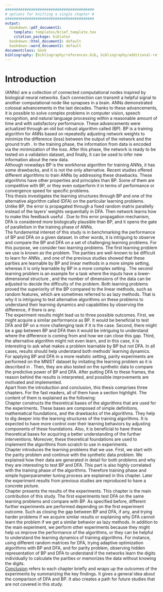 ```yaml
---
#########################################
# options for knitting a single chapter #
#########################################
output:
  bookdown::pdf_document2:
    template: templates/brief_template.tex
    citation_package: biblatex
  bookdown::html_document2: default
  bookdown::word_document2: default
documentclass: book
bibliography: [bibliography/references.bib, bibliography/additional-references.bib]
---
```


# Introduction {.unnumbered}

```{=tex}
\adjustmtc
\markboth{Introduction}{}
```
\textbf{Artificial neural networks} (ANNs) are a collection of connected computational nodes inspired by biological neural networks. Each connection can transmit a helpful signal to another computational node like synapses in a brain. ANNs demonstrated colossal advancements in the last decades. Thanks to these advancements, it is possible to solve complex problems in computer vision, speech recognition, and natural language processing within a reasonable amount of time and with satisfactory performance. These advancements were actualized through an old but robust algorithm called \textbf{backpropagation} (BP). BP is a training algorithm for ANNs based on repeatedly adjusting network weights to minimize the difference (loss) between the output of the network and the ground truth \cite{Rumelhart:1986we}. In the training phase, the information from data is encoded via the minimization of the loss. After this phase, the network is ready to be tested on a validation dataset, and finally, it can be used to infer new information about the new data.  \
Although nowadays BP is the workhorse algorithm for training ANNs, it has some drawbacks, and it is not the only alternative. Recent studies offered different algorithms to train ANNs by addressing these drawbacks. These algorithms have other properties and principles than BP. Some of them are competitive with BP, or they even outperform it in terms of performance or convergence speed for specific problems. \
This thesis investigates the learning structures through BP and one of the alternative algorithm called \textbf{direct feedback alignment} (DFA) on the particular learning problems. Unlike BP, the error is propagated through a fixed random matrix parallelly instead of the layers' weights sequentially in DFA. Then network learns how to make this feedback useful \cite{nøkland2016direct}. Due to this error propagation mechanism, DFA is considered more biologically plausible than BP, and it opens the gate of parallelism in the training phase of ANNs.\
The fundamental interest of this study is in benchmarking the performance of BP and DFA on a given dataset. In other words, it is intriguing to observe and compare the BP and DFA on a set of challenging learning problems. For this purpose, we consider two learning problems. The first learning problem we use is known as the \textbf{parity learning} problem. The parities are well-known to be difficult to learn for ANNs \cite{DBLP:journals/corr/abs-1807-06399}, and one of the previous studies showed that these parities are learnable by BP and linear methods in a more simple setting, whereas it is only learnable by BP in a more complex setting \cite{DBLP:journals/corr/abs-2002-07400}. The second learning problem is an example for a task where the inputs have a lower-dimensional structure \cite{chizat2020implicit}, and the number of dimensions of the data can be adjusted to decide the difficulty of the problem. Both learning problems proved the superiority of the BP compared to the linear methods, such as random features, which are sometimes referred to as lazy methods. That is why it is intriguing to test alternative algorithms on these problems to understand their learning dynamics and capabilities by observing the difference, if there is any. \
The experiment results might lead us to three possible outcomes. First, we might acquire a similar performance as BP. It would be beneficial to test DFA and BP on a more challenging task if it is the case. Second, there might be a gap between BP and DFA then it would be intriguing to understand where the difference is coming from and how we can close this gap. Third, the alternative algorithm might not even learn, and in this case, it is interesting to ask what makes a problem learnable by BP but not DFA. In all cases, results should help understand both methods' learning dynamics. \
For applying BP and DFA in a more realistic setting, parity experiments are performed on the MNIST dataset by imitating the learning problem as it is described in \cite{DBLP:journals/corr/abs-2002-07400}. Then, they are also tested on the synthetic data to compare the predictive power of BP and DFA. After putting DFA to these frames, the reason behind the results is interpreted, and possible improvements are motivated and implemented. \
Apart from the introduction and conclusion, this thesis comprises three chapters. For the fast readers, all of them have a section highlight. The content of them is explained as the following: \
Chapter \ref{chap:chapter_1} constructs the theoretical bases of the algorithms that are used for the experiments. These bases are composed of simple definitions, mathematical foundations, and the drawbacks of the algorithms. They help to dig deeper into the learning structures of the training algorithms. It is expected to have more control over their learning behaviors by adjusting components of these foundations. Also, it is beneficial to have these theoretical bases for acquiring a better understanding of the further interventions. Moreover, these theoretical foundations are used to implement the algorithms from scratch to use in experiments.\
Chapter \ref{chap:chapter_2} introduces the learning problems that we use. First, we start with the parity problem and continue with the synthetic data problem. We explained how their data are generated in detail for both problems and why they are interesting to test BP and DFA. This part is also highly correlated with the training phase of the algorithms. Therefore training phase and simple hyperparameter tuning process are explained in this chapter. Later the experiment results from previous studies \cite{DBLP:journals/corr/abs-2002-07400, chizat2020implicit}  are reproduced to have a concrete picture. \
Chapter \ref{chap:chapter_3} presents the results of the experiments. This chapter is the main contribution of this study. The first experiments test DFA on the same learning problems and compare with BP. As specified before, different further experiments are performed depending on the first experiment outcome. Such as closing the gap between BP and DFA, if any, and trying harder problems if we acquire similar results or explaining why DFA cannot learn the problem if we get a similar behavior as lazy methods. In addition to the main experiment, we perform other experiments because they might help us improve the performance of the algorithms, or they can be helpful to understand the learning dynamics of training algorithms. For instance, using different random matrices for DFA, trying adaptive optimization algorithms with BP and DFA, and for parity problem, observing hidden representation of BP and DFA to understand if the networks learn the digits individually to calculate the parities or memorizes the data without knowing the digits.\
[Conclusion](#conc) refers to each chapter briefly and wraps up the outcomes of the experiments by summarizing the key findings. It gives a general idea about the comparison of DFA and BP. It also creates a path for future studies that are not covered in this study.